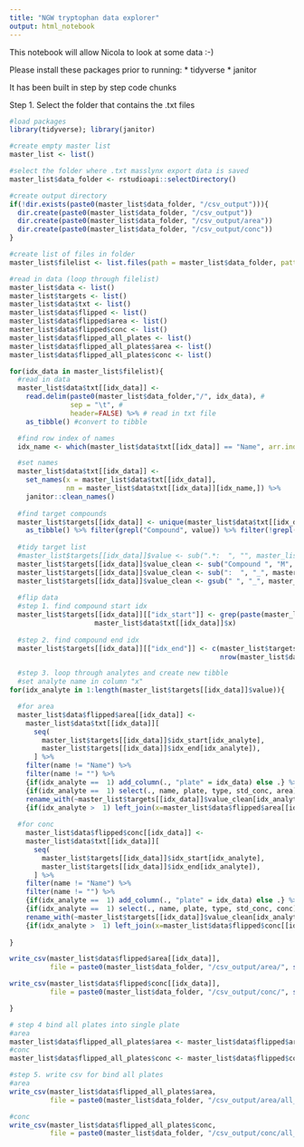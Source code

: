 ```yaml
---
title: "NGW tryptophan data explorer"
output: html_notebook
---
```


This notebook will allow Nicola to look at some data :-)

Please install these packages prior to running:
  * tidyverse
  * janitor

It has been built in step by step code chunks

Step 1.
Select the folder that contains the .txt files

```r
#load packages
library(tidyverse); library(janitor)

#create empty master list
master_list <- list()

#select the folder where .txt masslynx export data is saved 
master_list$data_folder <- rstudioapi::selectDirectory()

#create output directory
if(!dir.exists(paste0(master_list$data_folder, "/csv_output"))){
  dir.create(paste0(master_list$data_folder, "/csv_output"))
  dir.create(paste0(master_list$data_folder, "/csv_output/area"))
  dir.create(paste0(master_list$data_folder, "/csv_output/conc"))
}

#create list of files in folder
master_list$filelist <- list.files(path = master_list$data_folder, pattern = ".txt", ignore.case = TRUE, full.names =  FALSE, recursive = FALSE)

#read in data (loop through filelist)
master_list$data <- list()
master_list$targets <- list()
master_list$data$txt <- list()
master_list$data$flipped <- list()
master_list$data$flipped$area <- list()
master_list$data$flipped$conc <- list()
master_list$data$flipped_all_plates <- list()
master_list$data$flipped_all_plates$area <- list()
master_list$data$flipped_all_plates$conc <- list()

for(idx_data in master_list$filelist){
  #read in data
  master_list$data$txt[[idx_data]] <- 
    read.delim(paste0(master_list$data_folder,"/", idx_data), #
               sep = "\t", # 
               header=FALSE) %>% # read in txt file  
    as_tibble() #convert to tibble

  #find row index of names
  idx_name <- which(master_list$data$txt[[idx_data]] == "Name", arr.ind = TRUE)[1,1] %>% as.numeric()

  #set names
  master_list$data$txt[[idx_data]] <-
    set_names(x = master_list$data$txt[[idx_data]],
              nm = master_list$data$txt[[idx_data]][idx_name,]) %>%
    janitor::clean_names()
  
  #find target compounds
  master_list$targets[[idx_data]] <- unique(master_list$data$txt[[idx_data]][["x"]]) %>%
    as_tibble() %>% filter(grepl("Compound", value)) %>% filter(!grepl("Report", value))
  
  #tidy target list
  #master_list$targets[[idx_data]]$value <- sub(".*:  ", "", master_list$targets[[idx_data]]$value)
  master_list$targets[[idx_data]]$value_clean <- sub("Compound ", "M", master_list$targets[[idx_data]]$value)
  master_list$targets[[idx_data]]$value_clean <- sub(":  ", "_", master_list$targets[[idx_data]]$value_clean)
  master_list$targets[[idx_data]]$value_clean <- gsub(" ", "_", master_list$targets[[idx_data]]$value_clean)
  
  #flip data
  #step 1. find compound start idx
  master_list$targets[[idx_data]][["idx_start"]] <- grep(paste(master_list$targets[[idx_data]]$value, collapse =  "|"), 
                     master_list$data$txt[[idx_data]]$x)
  
  #step 2. find compound end idx
  master_list$targets[[idx_data]][["idx_end"]] <- c(master_list$targets[[idx_data]]$idx_start[-1]-1,
                                                    nrow(master_list$data$txt[[idx_data]]))

  #step 3. loop through analytes and create new tibble
  #set analyte name in column "x"
for(idx_analyte in 1:length(master_list$targets[[idx_data]]$value)){

  #for area
  master_list$data$flipped$area[[idx_data]] <- 
    master_list$data$txt[[idx_data]][
      seq(
        master_list$targets[[idx_data]]$idx_start[idx_analyte],
        master_list$targets[[idx_data]]$idx_end[idx_analyte]),
      ] %>%
    filter(name != "Name") %>%
    filter(name != "") %>%
    {if(idx_analyte ==  1) add_column(., "plate" = idx_data) else .} %>%
    {if(idx_analyte ==  1) select(., name, plate, type, std_conc, area) else select(., name, area)} %>%
    rename_with(~master_list$targets[[idx_data]]$value_clean[idx_analyte], area) %>%
    {if(idx_analyte >  1) left_join(x=master_list$data$flipped$area[[idx_data]], y=., by = "name") else .}
  
  #for conc
    master_list$data$flipped$conc[[idx_data]] <- 
    master_list$data$txt[[idx_data]][
      seq(
        master_list$targets[[idx_data]]$idx_start[idx_analyte],
        master_list$targets[[idx_data]]$idx_end[idx_analyte]),
      ] %>%
    filter(name != "Name") %>%
    filter(name != "") %>%
    {if(idx_analyte ==  1) add_column(., "plate" = idx_data) else .} %>%
    {if(idx_analyte ==  1) select(., name, plate, type, std_conc, conc) else select(., name, conc)} %>%
    rename_with(~master_list$targets[[idx_data]]$value_clean[idx_analyte], conc) %>%
    {if(idx_analyte >  1) left_join(x=master_list$data$flipped$conc[[idx_data]], y=., by = "name") else .}
  
}

write_csv(master_list$data$flipped$area[[idx_data]],
          file = paste0(master_list$data_folder, "/csv_output/area/", sub(".TXT", "_area.csv", idx_data, ignore.case = TRUE)))

write_csv(master_list$data$flipped$conc[[idx_data]],
          file = paste0(master_list$data_folder, "/csv_output/conc/", sub(".TXT", "_conc.csv", idx_data, ignore.case = TRUE)))

}

# step 4 bind all plates into single plate
#area
master_list$data$flipped_all_plates$area <- master_list$data$flipped$area %>% bind_rows()
#conc
master_list$data$flipped_all_plates$conc <- master_list$data$flipped$conc %>% bind_rows()

#step 5. write csv for bind all plates
#area
write_csv(master_list$data$flipped_all_plates$area,
          file = paste0(master_list$data_folder, "/csv_output/area/all_plates_peak_area.csv"))

#conc
write_csv(master_list$data$flipped_all_plates$conc,
          file = paste0(master_list$data_folder, "/csv_output/conc/all_plates_conc.csv"))

```


